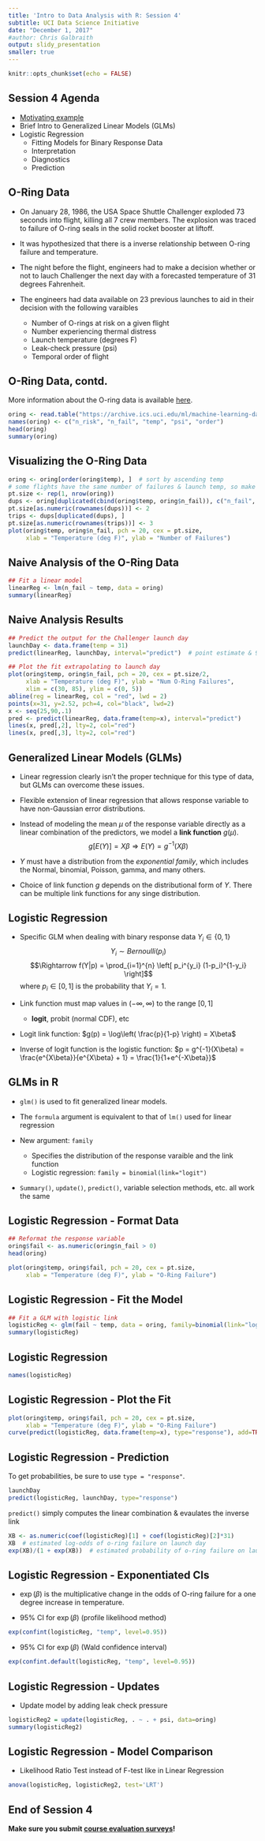 ```yaml
---
title: 'Intro to Data Analysis with R: Session 4'
subtitle: UCI Data Science Initiative
date: "December 1, 2017"
#author: Chris Galbraith
output: slidy_presentation
smaller: true
---
```


```r
knitr::opts_chunk$set(echo = FALSE)
```


## Session 4 Agenda
+ [Motivating example](https://www.youtube.com/watch?v=j4JOjcDFtBE)
+ Brief Intro to Generalized Linear Models (GLMs)
+ Logistic Regression
    + Fitting Models for Binary Response Data
    + Interpretation
    + Diagnostics
    + Prediction


## O-Ring Data
+ On January 28, 1986, the USA Space Shuttle Challenger exploded 73 seconds into flight, killing all 7 crew members. The explosion was traced to failure of O-ring seals in the solid rocket booster at liftoff.

+ It was hypothesized that there is a inverse relationship between O-ring failure and temperature. 

+ The night before the flight, engineers had to make a decision whether or not to lauch Challenger the next day with a forecasted temperature of 31 degrees Fahrenheit.

+ The engineers had data available on 23 previous launches to aid in their decision with the following varaibles 

    + Number of O-rings at risk on a given flight 
    + Number experiencing thermal distress 
    + Launch temperature (degrees F) 
    + Leak-check pressure (psi) 
    + Temporal order of flight


## O-Ring Data, contd.
More information about the O-ring data is available [here](https://archive.ics.uci.edu/ml/datasets/Challenger+USA+Space+Shuttle+O-Ring).

```r
oring <- read.table("https://archive.ics.uci.edu/ml/machine-learning-databases/space-shuttle/o-ring-erosion-only.data")
names(oring) <- c("n_risk", "n_fail", "temp", "psi", "order")
head(oring)
summary(oring)
```


## Visualizing the O-Ring Data
```r
oring <- oring[order(oring$temp), ]  # sort by ascending temp
# some flights have the same number of failures & launch temp, so make point size vary 
pt.size <- rep(1, nrow(oring))
dups <- oring[duplicated(cbind(oring$temp, oring$n_fail)), c("n_fail", "temp")]
pt.size[as.numeric(rownames(dups))] <- 2
trips <- dups[duplicated(dups), ]
pt.size[as.numeric(rownames(trips))] <- 3
plot(oring$temp, oring$n_fail, pch = 20, cex = pt.size, 
     xlab = "Temperature (deg F)", ylab = "Number of Failures")  
```


## Naive Analysis of the O-Ring Data
```r
## Fit a linear model
linearReg <- lm(n_fail ~ temp, data = oring)
summary(linearReg)
```


## Naive Analysis Results
```r
## Predict the output for the Challenger launch day
launchDay <- data.frame(temp = 31)
predict(linearReg, launchDay, interval="predict")  # point estimate & 95% CI

## Plot the fit extrapolating to launch day
plot(oring$temp, oring$n_fail, pch = 20, cex = pt.size/2, 
     xlab = "Temperature (deg F)", ylab = "Num O-Ring Failures",
     xlim = c(30, 85), ylim = c(0, 5))
abline(reg = linearReg, col = "red", lwd = 2)
points(x=31, y=2.52, pch=4, col="black", lwd=2)
x <- seq(25,90,.1)
pred <- predict(linearReg, data.frame(temp=x), interval="predict")
lines(x, pred[,2], lty=2, col="red")
lines(x, pred[,3], lty=2, col="red")
```


## Generalized Linear Models (GLMs)
+ Linear regression clearly isn't the proper technique for this type of data, but GLMs can overcome these issues.

+ Flexible extension of linear regression that allows response variable to have non-Gaussian error distributions.

+ Instead of modeling the mean $\mu$ of the response variable directly as a linear combination of the predictors, we model a **link function** $g(\mu)$. $$g[E(Y)] = X \beta \Rightarrow E(Y) = g^{-1}(X \beta) $$

+ $Y$ must have a distribution from the *exponential family*, which includes the Normal, binomial, Poisson, gamma, and many others.

+ Choice of link function $g$ depends on the distributional form of $Y$. There can be multiple link functions for any singe distribution. 


## Logistic Regression
+ Specific GLM when dealing with binary response data $Y_i \in \{0,1\}$ 
$$Y_i \sim Bernoulli(p_i)$$
$$\Rightarrow f(Y|p) = \prod_{i=1}^{n} \left[ p_i^{y_i} (1-p_i)^{1-y_i} \right]$$
where $p_i \in [0,1]$ is the probability that $Y_i = 1$.

+ Link function must map values in $(-\infty, \infty)$ to the range $[0,1]$
    
    + **logit**, probit (normal CDF), etc

+ Logit link function: 
$g(p) = \log\left( \frac{p}{1-p} \right) = X\beta$

+ Inverse of logit function is the logistic function: 
$p = g^{-1}(X\beta) = \frac{e^{X\beta}}{e^{X\beta} + 1} = \frac{1}{1+e^{-X\beta}}$


## GLMs in R
+ ```glm()``` is used to fit generalized linear models.

+ The ```formula``` argument is equivalent to that of ```lm()``` used for linear regression

+ New argument: ```family```

    + Specifies the distribution of the response varaible and the link function
    + Logistic regression: ```family = binomial(link="logit")```
    
+ ```Summary()```, ```update()```, ```predict()```, variable selection methods, etc. all work the same


## Logistic Regression - Format Data
```r
## Reformat the response variable
oring$fail <- as.numeric(oring$n_fail > 0)
head(oring)

plot(oring$temp, oring$fail, pch = 20, cex = pt.size,
     xlab = "Temperature (deg F)", ylab = "O-Ring Failure")
```


## Logistic Regression - Fit the Model
```r
## Fit a GLM with logistic link
logisticReg <- glm(fail ~ temp, data = oring, family=binomial(link="logit"))
summary(logisticReg)
```


## Logistic Regression
```r
names(logisticReg)
```


## Logistic Regression - Plot the Fit
```r
plot(oring$temp, oring$fail, pch = 20, cex = pt.size,
     xlab = "Temperature (deg F)", ylab = "O-Ring Failure")
curve(predict(logisticReg, data.frame(temp=x), type="response"), add=TRUE, col="red", lwd=2)
```


## Logistic Regression - Prediction
To get probabilities, be sure to use ```type = "response"```.
```r
launchDay
predict(logisticReg, launchDay, type="response")
```

```predict()``` simply computes the linear combination & evaulates the inverse link
```r
XB <- as.numeric(coef(logisticReg)[1] + coef(logisticReg)[2]*31)
XB  # estimated log-odds of o-ring failure on launch day
exp(XB)/(1 + exp(XB))  # estimated probability of o-ring failure on launch day
```


## Logistic Regression - Exponentiated CIs
+ $\exp(\beta)$ is the multiplicative change in the odds of O-ring failure for a one degree increase in temperature.

+ 95% CI for $\exp(\beta)$ (profile likelihood method)
```r
exp(confint(logisticReg, "temp", level=0.95))
```

+ 95% CI for $\exp(\beta)$ (Wald confidence interval)
```r
exp(confint.default(logisticReg, "temp", level=0.95))
```


## Logistic Regression - Updates
+ Update model by adding leak check pressure
```r
logisticReg2 = update(logisticReg, . ~ . + psi, data=oring)
summary(logisticReg2)
```


## Logistic Regression - Model Comparison
+ Likelihood Ratio Test instead of F-test like in Linear Regression
```r
anova(logisticReg, logisticReg2, test='LRT')
```


## End of Session 4
**Make sure you submit [course evaluation surveys](https://docs.google.com/forms/d/e/1FAIpQLScRCXMWlui6e5XURTVqXsRlIHqMoPygTurX7VFsD8uGqVe-gg/viewform)!**



